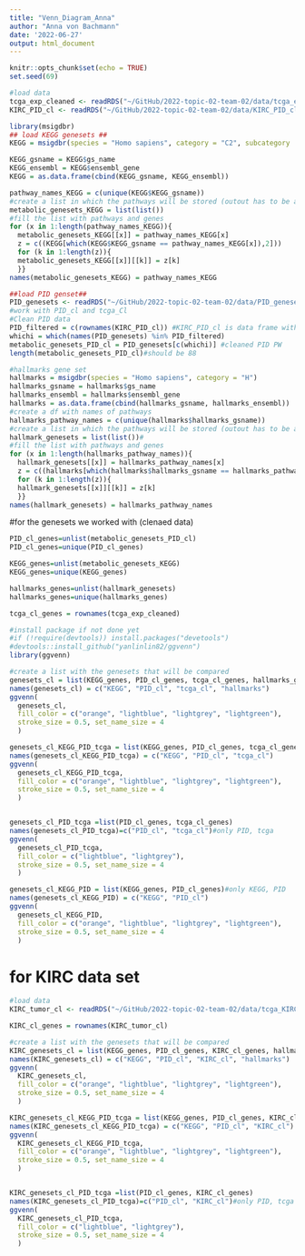 ```yaml
---
title: "Venn_Diagram_Anna"
author: "Anna von Bachmann"
date: '2022-06-27'
output: html_document
---
```


```r
knitr::opts_chunk$set(echo = TRUE)
set.seed(69)
```

```r
#load data
tcga_exp_cleaned <- readRDS("~/GitHub/2022-topic-02-team-02/data/tcga_exp_cleaned.RDS")
KIRC_PID_cl <- readRDS("~/GitHub/2022-topic-02-team-02/data/KIRC_PID_cl.RDS")
```

```r
library(msigdbr)
## load KEGG genesets ##
KEGG = msigdbr(species = "Homo sapiens", category = "C2", subcategory  = "CP:KEGG")

KEGG_gsname = KEGG$gs_name
KEGG_ensembl = KEGG$ensembl_gene
KEGG = as.data.frame(cbind(KEGG_gsname, KEGG_ensembl))

pathway_names_KEGG = c(unique(KEGG$KEGG_gsname))
#create a list in which the pathways will be stored (outout has to be a list)
metabolic_genesets_KEGG = list(list())
#fill the list with pathways and genes
for (x in 1:length(pathway_names_KEGG)){
  metabolic_genesets_KEGG[[x]] = pathway_names_KEGG[x]
  z = c((KEGG[which(KEGG$KEGG_gsname == pathway_names_KEGG[x]),2]))
  for (k in 1:length(z)){
  metabolic_genesets_KEGG[[x]][[k]] = z[k]
  }}
names(metabolic_genesets_KEGG) = pathway_names_KEGG
```

```r
##load PID genset##
PID_genesets <- readRDS("~/GitHub/2022-topic-02-team-02/data/PID_genesets.RDS")
#work with PID_cl and tcga_Cl
#Clean PID data
PID_filtered = c(rownames(KIRC_PID_cl)) #KIRC_PID_cl is data frame without PW with constant NES-->constant NES over all patients is not interesting for clustering
whichi = which(names(PID_genesets) %in% PID_filtered)
metabolic_genesets_PID_cl = PID_genesets[c(whichi)] #cleaned PID PW
length(metabolic_genesets_PID_cl)#should be 88
```

```r
#hallmarks gene set
hallmarks = msigdbr(species = "Homo sapiens", category = "H")
hallmarks_gsname = hallmarks$gs_name
hallmarks_ensembl = hallmarks$ensembl_gene
hallmarks = as.data.frame(cbind(hallmarks_gsname, hallmarks_ensembl))
#create a df with names of pathways
hallmarks_pathway_names = c(unique(hallmarks$hallmarks_gsname))
#create a list in which the pathways will be stored (outout has to be a list)
hallmark_genesets = list(list())#
#fill the list with pathways and genes
for (x in 1:length(hallmarks_pathway_names)){
  hallmark_genesets[[x]] = hallmarks_pathway_names[x]
  z = c((hallmarks[which(hallmarks$hallmarks_gsname == hallmarks_pathway_names[x]),2]))
  for (k in 1:length(z)){
  hallmark_genesets[[x]][[k]] = z[k]
  }}
names(hallmark_genesets) = hallmarks_pathway_names
```

#for the genesets we worked with (clenaed data)

```r

PID_cl_genes=unlist(metabolic_genesets_PID_cl)
PID_cl_genes=unique(PID_cl_genes)

KEGG_genes=unlist(metabolic_genesets_KEGG)
KEGG_genes=unique(KEGG_genes)

hallmarks_genes=unlist(hallmark_genesets)
hallmarks_genes=unique(hallmarks_genes)

tcga_cl_genes = rownames(tcga_exp_cleaned)

```

```r
#install package if not done yet
#if (!require(devtools)) install.packages("devetools")
#devtools::install_github("yanlinlin82/ggvenn")
library(ggvenn)
```

```r
#create a list with the genesets that will be compared
genesets_cl = list(KEGG_genes, PID_cl_genes, tcga_cl_genes, hallmarks_genes)
names(genesets_cl) = c("KEGG", "PID_cl", "tcga_cl", "hallmarks")
ggvenn(
  genesets_cl, 
  fill_color = c("orange", "lightblue", "lightgrey", "lightgreen"),
  stroke_size = 0.5, set_name_size = 4
  )

genesets_cl_KEGG_PID_tcga = list(KEGG_genes, PID_cl_genes, tcga_cl_genes)#only KEGG, PID, tcga
names(genesets_cl_KEGG_PID_tcga) = c("KEGG", "PID_cl", "tcga_cl")
ggvenn(
  genesets_cl_KEGG_PID_tcga, 
  fill_color = c("orange", "lightblue", "lightgrey", "lightgreen"),
  stroke_size = 0.5, set_name_size = 4
  )


genesets_cl_PID_tcga =list(PID_cl_genes, tcga_cl_genes)
names(genesets_cl_PID_tcga)=c("PID_cl", "tcga_cl")#only PID, tcga
ggvenn(
  genesets_cl_PID_tcga,
  fill_color = c("lightblue", "lightgrey"),
  stroke_size = 0.5, set_name_size = 4
  )

genesets_cl_KEGG_PID = list(KEGG_genes, PID_cl_genes)#only KEGG, PID
names(genesets_cl_KEGG_PID) = c("KEGG", "PID_cl")
ggvenn(
  genesets_cl_KEGG_PID, 
  fill_color = c("orange", "lightblue", "lightgrey", "lightgreen"),
  stroke_size = 0.5, set_name_size = 4
  )
```
# for KIRC data set
```r
#load data
KIRC_tumor_cl <- readRDS("~/GitHub/2022-topic-02-team-02/data/tcga_KIRC_tumor_cl.rds")

KIRC_cl_genes = rownames(KIRC_tumor_cl)

#create a list with the genesets that will be compared
KIRC_genesets_cl = list(KEGG_genes, PID_cl_genes, KIRC_cl_genes, hallmarks_genes)
names(KIRC_genesets_cl) = c("KEGG", "PID_cl", "KIRC_cl", "hallmarks")
ggvenn(
  KIRC_genesets_cl, 
  fill_color = c("orange", "lightblue", "lightgrey", "lightgreen"),
  stroke_size = 0.5, set_name_size = 4
  )

KIRC_genesets_cl_KEGG_PID_tcga = list(KEGG_genes, PID_cl_genes, KIRC_cl_genes)#only KEGG, PID, tcga
names(KIRC_genesets_cl_KEGG_PID_tcga) = c("KEGG", "PID_cl", "KIRC_cl")
ggvenn(
  KIRC_genesets_cl_KEGG_PID_tcga, 
  fill_color = c("orange", "lightblue", "lightgrey", "lightgreen"),
  stroke_size = 0.5, set_name_size = 4
  )


KIRC_genesets_cl_PID_tcga =list(PID_cl_genes, KIRC_cl_genes)
names(KIRC_genesets_cl_PID_tcga)=c("PID_cl", "KIRC_cl")#only PID, tcga
ggvenn(
  KIRC_genesets_cl_PID_tcga,
  fill_color = c("lightblue", "lightgrey"),
  stroke_size = 0.5, set_name_size = 4
  )


```

